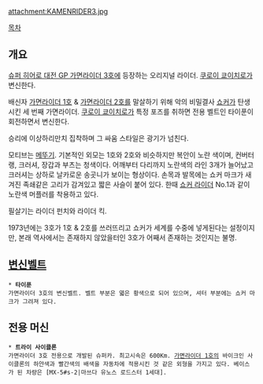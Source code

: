 attachment:KAMENRIDER3.jpg

[[목차]]

== 개요 ==
[[슈퍼 히어로 대전 GP 가면라이더 3호]]에 등장하는 오리지널 라이더. [[쿠로이 쿄이치로]]가 변신한다.

배신자 [[가면라이더 1호]] & [[가면라이더 2호]]를 말살하기 위해 악의 비밀결사 [[쇼커]]가 탄생시킨 세 번째 가면라이더. [[쿠로이 쿄이치로]]가 특정 포즈를 취하면 전용 벨트인 타이푼이 회전하면서 변신한다. 

승리에 이상하리만치 집착하며 그 싸움 스타일은 광기가 넘친다.

모티브는 [[메뚜기]]. 기본적인 외모는 1호와 2호와 비슷하지만 복안이 노란 색이며, 컨버터 랭, 크러셔, 장갑과 부츠는 청색이다. 어깨부터 다리까지 노란색의 라인 3개가 늘어났고 크러셔는 상하로 날카로운 송곳니가 보이는 형상이다. 손목과 발목에는 쇼커 마크가 새겨진 족쇄같은 고리가 감겨있고 짧은 사슬이 붙어 있다. 한때 [[쇼커 라이더]] No.1과 같이 노란색 머플러를 착용하고 있다.

필살기는 라이더 펀치와 라이더 킥.

1973년에는 3호가 1호 & 2호를 쓰러뜨리고 쇼커가 세계를 수중에 넣게된다는 설정이지만, 본래 역사에서는 존재하지 않았을터인 3호가 어째서 존재하는 것인지는 불명.

== [[변신벨트]] ==
 * '''타이푼'''
 가면라이더 3호의 변신벨트. 벨트 부분은 엷은 황색으로 되어 있으며, 셔터 부분에는 쇼커 마크가 그려져 있다.

== 전용 머신 ==
 * '''트라이 사이클론'''
 가면라이더 3호 전용으로 개발된 슈퍼카. 최고시속은 600Km. [[가면라이더 1호]]의 바이크인 사이클론의 하얀색과 빨간색의 배색을 자동차에 적용시킨 것 같은 외형을 가지고 있다. 베이스가 된 차량은 [MX-5#s-2|마쓰다 유노스 로드스터 1세대].
